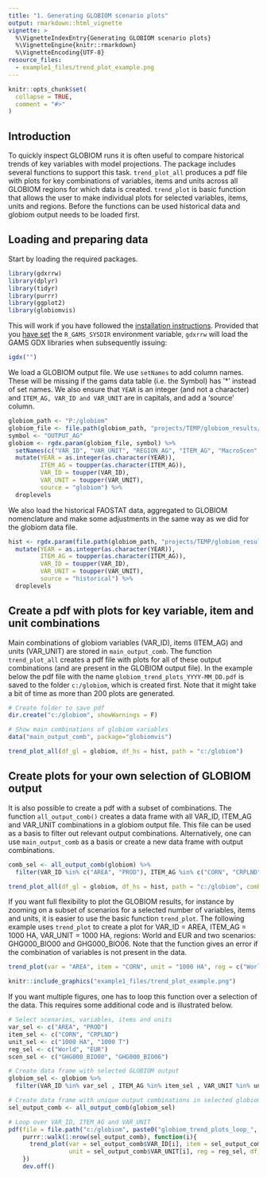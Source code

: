 ```yaml
---
title: "1. Generating GLOBIOM scenario plots"
output: rmarkdown::html_vignette
vignette: >
  %\VignetteIndexEntry{Generating GLOBIOM scenario plots}
  %\VignetteEngine{knitr::rmarkdown}
  %\VignetteEncoding{UTF-8}
resource_files:
  - example1_files/trend_plot_example.png
---
```


```r
knitr::opts_chunk$set(
  collapse = TRUE,
  comment = "#>"
)
```

## Introduction

To quickly inspect GLOBIOM runs it is often useful to compare historical trends of key variables with model projections. The package includes several functions to support this task. `trend_plot_all` produces a pdf file with plots for key combinations of variables, items and units across all GLOBIOM regions for which data is created. `trend_plot` is basic function that allows the user to make individual plots for selected variables, items, units and regions. Before the functions can be used historical data and globiom output needs to be loaded first. 


## Loading and preparing data

Start by loading the required packages. 

```r
library(gdxrrw)
library(dplyr)
library(tidyr)
library(purrr)
library(ggplot2)
library(globiomvis)
```

This will work if you have followed the [installation instructions](installation.html). Provided that you [have set](installation.html#using-gdxrrw) the `R_GAMS_SYSDIR` environment variable, `gdxrrw` will load the GAMS GDX libraries when subsequently issuing:

```r
igdx("")
```

We load a GLOBIOM output file. We use `setNames` to add column names. These will be missing if the gams data table (i.e. the Symbol) has '*' instead of set names. We also ensure that `YEAR` is an integer (and not a character) and `ITEM_AG, VAR_ID and VAR_UNIT` are in capitals, and add a 'source' column.

```r
globiom_path <- "P:/globiom"
globiom_file <- file.path(globiom_path, "projects/TEMP/globiom_results/MODEL_OUTPUT_AG_SSP2_lookup_q_SDG_10052019.gdx")
symbol <- "OUTPUT_AG"
globiom <- rgdx.param(globiom_file, symbol) %>%
  setNames(c("VAR_ID", "VAR_UNIT", "REGION_AG", "ITEM_AG", "MacroScen", "BioenScen", "IEA_Scen", "YEAR", "OUTPUT_AG")) %>%
  mutate(YEAR = as.integer(as.character(YEAR)),
         ITEM_AG = toupper(as.character(ITEM_AG)),
         VAR_ID = toupper(VAR_ID),
         VAR_UNIT = toupper(VAR_UNIT),
         source = "globiom") %>%
  droplevels
```

We also load the historical FAOSTAT data, aggregated to GLOBIOM nomenclature and make some adjustments in the same way as we did for the globiom data file.

```r
hist <- rgdx.param(file.path(globiom_path, "projects/TEMP/globiom_results/OUTPUT_FAO_REGION_since1961_ag_NSUST.gdx"), "OUTPUT_AG") %>%
  mutate(YEAR = as.integer(as.character(YEAR)),
         ITEM_AG = toupper(as.character(ITEM_AG)),
         VAR_ID = toupper(VAR_ID),
         VAR_UNIT = toupper(VAR_UNIT),
         source = "historical") %>%
  droplevels
```


## Create a pdf with plots for key variable, item and unit combinations

Main combinations of globiom variables (VAR_ID), items (ITEM_AG) and units (VAR_UNIT) are stored in `main_output_comb`. The function `trend_plot_all` creates a pdf file with plots for all of these output combinations (and are present in the GLOBIOM output file). In the example below the pdf file with the name `globiom_trend_plots_YYYY-MM_DD.pdf` is saved to the folder `c:/globiom`, which is created first. Note that it might take a bit of time as more than 200 plots are generated. 

```r
# Create folder to save pdf
dir.create("c:/globiom", showWarnings = F)

# Show main combinations of globiom variables
data("main_output_comb", package="globiomvis")

trend_plot_all(df_gl = globiom, df_hs = hist, path = "c:/globiom")
```


## Create plots for your own selection of GLOBIOM output

It is also possible to create a pdf with a subset of combinations. The function `all_output_comb()` creates a data frame with all VAR_ID, ITEM_AG and VAR_UNIT combinations in a globiom output file. This file can be used as a basis to filter out relevant output combinations. Alternatively, one can use `main_output_comb` as a basis or create a new data frame with output combinations. 

```r
comb_sel <- all_output_comb(globiom) %>%
  filter(VAR_ID %in% c("AREA", "PROD"), ITEM_AG %in% c("CORN", "CRPLND"), VAR_UNIT %in% c("1000 HA", "1000 T"))

trend_plot_all(df_gl = globiom, df_hs = hist, path = "c:/globiom", comb = comb_sel, file_name = "globiom_selected")
```

If you want full flexibility to plot the GLOBIOM results, for instance by zooming on a subset of scenarios for a selected number of variables, items and units, it is easier to use the basic function `trend_plot`. The following example uses `trend_plot` to create a plot for VAR_ID = AREA, ITEM_AG = 1000 HA, VAR_UNIT = 1000 HA, regions: World and EUR and two scenarios: GHG000_BIO00 and GHG000_BIO06. Note that the function gives an error if the combination of variables is not present in the data.

```r
trend_plot(var = "AREA", item = "CORN", unit = "1000 HA", reg = c("World", "EUR"), df_gl = globiom, df_hs = hist)
```

```r
knitr::include_graphics("example1_files/trend_plot_example.png")
```

If you want multiple figures, one has to loop this function over a selection of the data. This requires some additional code and is illustrated below. 

```r
# Select scenarios, variables, items and units
var_sel <- c("AREA", "PROD")
item_sel <- c("CORN", "CRPLND")
unit_sel <- c("1000 HA", "1000 T")
reg_sel <- c("World", "EUR")
scen_sel <- c("GHG000_BIO00", "GHG000_BIO06")

# Create data frame with selected GLOBIOM output
globiom_sel <- globiom %>%
  filter(VAR_ID %in% var_sel , ITEM_AG %in% item_sel , VAR_UNIT %in% unit_sel, BioenScen %in% scen_sel)

# Create data frame with unique output combinations in selected globiom output
sel_output_comb <- all_output_comb(globiom_sel)

# Loop over VAR_ID, ITEM_AG and VAR_UNIT 
pdf(file = file.path("c:/globiom", paste0("globiom_trend_plots_loop_", Sys.Date(), ".pdf")))
    purrr::walk(1:nrow(sel_output_comb), function(i){
      trend_plot(var = sel_output_comb$VAR_ID[i], item = sel_output_comb$ITEM_AG[i], 
                 unit = sel_output_comb$VAR_UNIT[i], reg = reg_sel, df_gl = globiom_sel, df_hs = hist)
    })
    dev.off()
    
```

